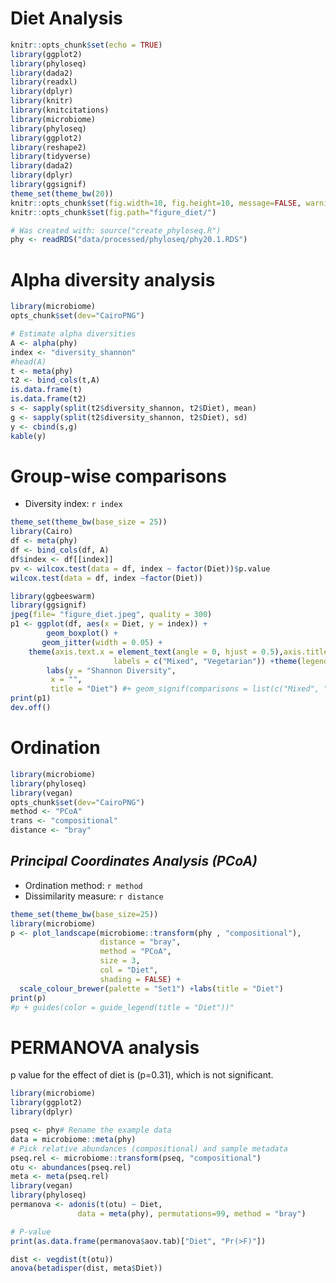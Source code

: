 # Diet Analysis

```r
knitr::opts_chunk$set(echo = TRUE)
library(ggplot2)
library(phyloseq)
library(dada2)
library(readxl)
library(dplyr)
library(knitr)
library(knitcitations)
library(microbiome)
library(phyloseq)
library(ggplot2)
library(reshape2)
library(tidyverse)
library(dada2)
library(dplyr)
library(ggsignif)
theme_set(theme_bw(20))
knitr::opts_chunk$set(fig.width=10, fig.height=10, message=FALSE, warning=FALSE)
knitr::opts_chunk$set(fig.path="figure_diet/")

# Was created with: source("create_phyloseq.R")
phy <- readRDS("data/processed/phyloseq/phy20.1.RDS")
```

# Alpha diversity analysis

```r
library(microbiome)
opts_chunk$set(dev="CairoPNG")

# Estimate alpha diversities
A <- alpha(phy)
index <- "diversity_shannon"
#head(A)
t <- meta(phy)
t2 <- bind_cols(t,A)
is.data.frame(t) 
is.data.frame(t2)
s <- sapply(split(t2$diversity_shannon, t2$Diet), mean) 
g <- sapply(split(t2$diversity_shannon, t2$Diet), sd) 
y <- cbind(s,g)
kable(y)
```


# Group-wise comparisons
* Diversity index: `r index`

```r
theme_set(theme_bw(base_size = 25))
library(Cairo)
df <- meta(phy)
df <- bind_cols(df, A)
df$index <- df[[index]]
pv <- wilcox.test(data = df, index ~ factor(Diet))$p.value
wilcox.test(data = df, index ~factor(Diet))

library(ggbeeswarm)
library(ggsignif)
jpeg(file= "figure_diet.jpeg", quality = 300)
p1 <- ggplot(df, aes(x = Diet, y = index)) +
        geom_boxplot() +
       geom_jitter(width = 0.05) +
	theme(axis.text.x = element_text(angle = 0, hjust = 0.5),axis.title.x = element_text()) +scale_x_discrete(limits = c("Mixed", "Veg"),
                       labels = c("Mixed", "Vegetarian")) +theme(legend.position = "none")+
        labs(y = "Shannon Diversity",
	     x = "",
	     title = "Diet") #+ geom_signif(comparisons = list(c("Mixed", "Veg")), map_signif_level = TRUE) 
print(p1)
dev.off()
```

# Ordination

```r
library(microbiome)
library(phyloseq)
library(vegan)
opts_chunk$set(dev="CairoPNG")
method <- "PCoA"
trans <- "compositional"
distance <- "bray"
```

## *Principal Coordinates Analysis (PCoA)*

* Ordination method: `r method`
* Dissimilarity measure: `r distance`

```r
theme_set(theme_bw(base_size=25))
library(microbiome)
p <- plot_landscape(microbiome::transform(phy , "compositional"),
                    distance = "bray",
                    method = "PCoA",
                    size = 3,
                    col = "Diet",
                    shading = FALSE) +
  scale_colour_brewer(palette = "Set1")	+labs(title = "Diet")	    
print(p)
#p + guides(color = guide_legend(title = "Diet"))"
```


# PERMANOVA analysis

p value for the effect of diet is (p=0.31), which is not significant.

```r
library(microbiome)
library(ggplot2)
library(dplyr)

pseq <- phy# Rename the example data
data = microbiome::meta(phy)
# Pick relative abundances (compositional) and sample metadata 
pseq.rel <- microbiome::transform(pseq, "compositional")
otu <- abundances(pseq.rel)
meta <- meta(pseq.rel)
library(vegan)
library(phyloseq)
permanova <- adonis(t(otu) ~ Diet,
               data = meta(phy), permutations=99, method = "bray")

# P-value
print(as.data.frame(permanova$aov.tab)["Diet", "Pr(>F)"])

dist <- vegdist(t(otu))
anova(betadisper(dist, meta$Diet))
```

